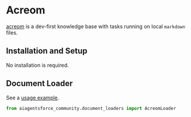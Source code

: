 # Acreom

[acreom](https://acreom.com) is a dev-first knowledge base with tasks running on local `markdown` files.

## Installation and Setup

No installation is required. 

## Document Loader

See a [usage example](/docs/integrations/document_loaders/acreom).

```python
from aiagentsforce_community.document_loaders import AcreomLoader
```

